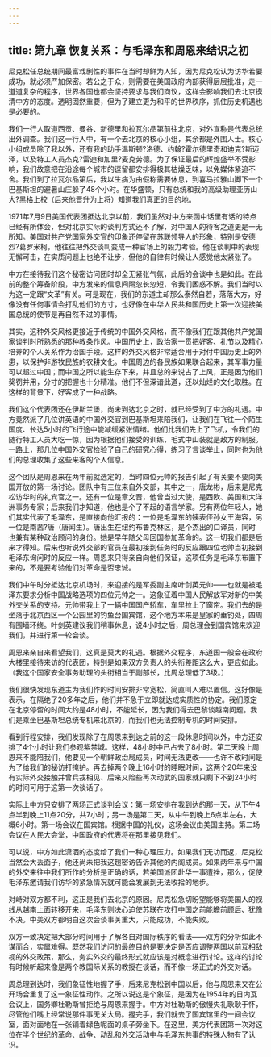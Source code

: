 ```yaml
---
---
---
```

title: 第九章 恢复关系：与毛泽东和周恩来结识之初
---




尼克松任总统期间最富戏剧性的事件在当时却鲜为人知，因为尼克松认为访华若要成功，就必须严加保密。若公之于众，则需要在美国政府内部获得层层批准，走一道道复杂的程序，世界各国也都会坚持要求与我们商议，这样会影响我们去北京摸清中方的态度。透明固然重要，但为了建立更为和平的世界秩序，抓住历史机遇也是必要的。

我们一行人取道西贡、曼谷、新德里和拉瓦尔品第前往北京，对外宣称是代表总统出外调查。我们这一行人中，有一个去北京的核心小组，其余都是外围人士。核心小组成员除了我以外，还有我的助手温斯顿?洛德、约翰?霍尔德里奇和迪克?斯迈泽，以及特工人员杰克?雷迪和加里?麦克劳德。为了保证最后的辉煌盛举不受影响，我们故意把在沿途每个城市的逗留都安排得极其枯燥乏味，以免媒体紧追不舍。我们到了拉瓦尔品第后，我以生病为由假称需要休息，到喜马拉雅山脚下一个巴基斯坦的避暑山庄躲了48个小时。在华盛顿，只有总统和我的高级助理亚历山大?黑格上校（后来他晋升为上将）知道我们真正的目的地。

1971年7月9日美国代表团抵达北京以前，我们虽然对中方来函中话里有话的特点已经有所体会，但对北京实际的谈判方式还不了解，对中国人的待客之道更是一无所知。美国对共产党国家外交官的印象还停留在苏联领导人的形象，特别是安德烈?葛罗米柯，他往往把外交谈判变成一种官场上的毅力考验。他在谈判中的表现无懈可击，在实质问题上也绝不让步，但他的自律有时候让人感觉他太紧张了。

中方在接待我们这个秘密访问团时却全无紧张气氛，此后的会谈中也是如此。在此前的整个筹备阶段，中方发来的信息间隔忽长忽短，令我们困惑不解。我们当时以为这一定跟“文革”有关。可是现在，我们的东道主却那么泰然自若，落落大方，好像没有任何事情会打乱他们的方寸，也好像在中华人民共和国历史上第一次迎接美国总统的使节是再自然不过的事情。

其实，这种外交风格更接近于传统的中国外交风格，而不像我们在跟其他共产党国家谈判时所熟悉的那种教条作风。中国历史上，政治家一贯把好客、礼节以及精心培养的个人关系作为治国手段。这样的外交风格非常适合用于对付中国历史上的外患，以保护非游牧民族的农耕文化。中国周边的各民族如果联合起来，其军事力量可以超过中国；而中国之所以能生存下来，并且总的来说占了上风，正是因为他们奖罚并用，分寸的把握也十分精准。他们不但深谙此道，还以灿烂的文化取胜。在这样的背景下，好客成了一种战略。

我们这个代表团还在伊斯兰堡，尚未到达北京之时，就已经受到了中方的礼遇。中方竟然派了几位讲英语的中国外交官到巴基斯坦来陪我们，让我们在飞往一个陌生国度、长达5小时的飞行途中能减缓紧张情绪。他们比我们先上了飞机，令我们的随行特工人员大吃一惊，因为根据他们接受的训练，毛式中山装就是敌方的制服。一路上，那几位中国外交官检验了自己的研究心得，练习了言谈举止，同时也为他们的总理收集了这些来客的个人信息。

这个团队是周恩来在两年前就选定的，当时四位元帅的报告引起了有关要不要向美国开放的第一场讨论。团队中有三位来自外交部，其中之一，唐龙彬，后来是尼克松访华时的礼宾官之一。还有一位是章文晋，他曾当过大使，是西欧、美国和大洋洲事务专家；后来我们才知道，他也是个了不起的语言学家。另有两位年轻人，她们其实代表了毛泽东，是直接向他汇报的：一位是毛泽东的姨表侄孙女王海容，另一位是南茜?唐（唐闻生）。唐出生在纽约布鲁克林区，是个杰出的口译员，同时也兼有某种政治顾问的身份。她是早年随父母回国参加革命的。这一切我们都是后来才得知。后来也听说外交部的官员在最初接到任务时的反应跟四位老帅当初接到毛泽东询问时的反应一样。周恩来只得亲自向他们保证，这项任务是毛泽东布置下来的，不是要考验他们对革命是否忠诚。

我们中午时分抵达北京机场时，来迎接的是军委副主席叶剑英元帅——也就是被毛泽东要求分析中国战略选项的四位元帅之一。这象征着中国人民解放军对新的中美外交关系的支持。元帅带我上了一辆中国国产轿车，车里拉上了窗帘。我们去的是坐落于北京西区一个公园里的钓鱼台国宾馆，这个地方本来是皇家的垂钓处，四周有围墙环绕。叶剑英建议我们稍事休息，说4小时之后，周总理会到国宾馆来欢迎我们，并进行第一轮会谈。

周恩来亲自来看望我们，这真是莫大的礼遇。根据外交程序，东道国一般会在政府大楼里接待来访的代表团，特别是如果双方负责人的头衔差距这么大，更应如此。（我这个国家安全事务助理的头衔相当于副部长，比周总理低了3级。）

我们很快发现东道主为我们作的时间安排非常宽松，简直叫人难以置信。这好像是表示，在隔绝了20多年之后，他们并不急于立即就达成实质性的协定。我们原定在北京停留的时间大约是48小时，不能延长，因为我们得去巴黎谈越南问题。我们是乘坐巴基斯坦总统专机来北京的，而我们也无法控制专机的时间安排。

看到行程安排，我们发现除了在周恩来到达之前的这一段休息时间以外，中方还安排了4个小时让我们参观紫禁城。这样，48小时中已占去了8小时。第二天晚上周恩来不能陪我们，他要见一个朝鲜政治局成员，时间无法更改——也许不改时间是为了给我们的秘访打掩护。再去掉两个晚上16小时的睡眠时间，这两个20年来没有实际外交接触并曾兵戎相见、后来又险些再次动武的国家就只剩下不到24小时的时间可用于这第一次谈话了。

实际上中方只安排了两场正式谈判会议：第一场安排在我到达的那一天，从下午4点半到晚上11点20分，共7小时；另一场是第二天，从中午到晚上6点半左右，大概6小时。第一场会议在国宾馆。根据中国的礼仪，这场会议由美国主持。第二场会议在人民大会堂，中国政府的代表将在那里接见我们。

可以说，中方如此潇洒的态度给了我们一种心理压力。如果我们无功而返，尼克松当然会大丢面子，他还尚未把我这趟密访告诉其他的内阁成员。如果两年来与中国的外交来往中我们所作的分析是正确的话，若美国派团赴华一事遭挫，那么，促使毛泽东邀请我们访华的紧急情况就可能会发展到无法收拾的地步。

对峙对双方都不利，这正是我们去北京的原因。尼克松急切盼望能够将美国人的视线从越南上面转移开来，毛泽东则决心迫使苏联在攻打中国之前能瞻前顾后、犹豫不决。中美双方都明白这次会谈事关重大，只能成功，不能失败。

双方一致决定把大部分时间用于了解各自对国际秩序的看法——双方的分析如此不谋而合，实属难得。既然我们访问的最终目的是要决定是否应调整两国以前互相敌视的外交政策，那么，务实外交的最终形式就应该是对概念进行讨论。这样的讨论有时候听起来像是两个教国际关系的教授在谈话，而不像一场正式的外交对话。

周总理到达时，我们象征性地握了手，后来尼克松到中国以后，他与周恩来又在公开场合重复了这一象征性动作。之所以说这是个象征，是因为在1954年的日内瓦会议上，国务卿杜勒斯曾拒绝与周恩来握手。中方对杜勒斯的傲慢失礼耿耿于怀，尽管他们嘴上经常说那件事无关大局。握完手，我们就去了国宾馆里的一间会议室，面对面地在一张铺着绿色呢面的桌子旁坐下。在这里，美方代表团第一次对这位在半个世纪的革命、战争、动乱和外交活动中与毛泽东共事的特殊人物有了认识。